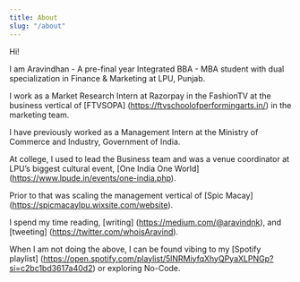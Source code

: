 ```yaml
---
title: About
slug: "/about"
---
```


Hi!

I am Aravindhan - A pre-final year Integrated BBA - MBA student with dual specialization in Finance & Marketing at LPU, Punjab.

I work as a Market Research Intern at Razorpay in the FashionTV at the business vertical of [FTVSOPA] (https://ftvschoolofperformingarts.in/) in the marketing team.

I have previously worked as a Management Intern at the Ministry of Commerce and Industry, Government of India. 

At college, I used to lead the Business team and was a venue coordinator at LPU’s biggest cultural event, [One India One World] (https://www.lpude.in/events/one-india.php).

Prior to that was scaling the management vertical of [Spic Macay] (https://spicmacaylpu.wixsite.com/website). 

I spend my time reading, [writing] (https://medium.com/@aravindnk), and [tweeting] (https://twitter.com/whoisAravind).

When I am not doing the above, I can be found vibing to my [Spotify playlist] (https://open.spotify.com/playlist/5lNRMiyfqXhyQPyaXLPNGp?si=c2bc1bd3617a40d2) or exploring No-Code.
